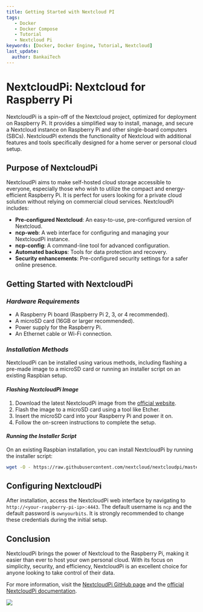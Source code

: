```yaml
---
title: Getting Started with Nextcloud PI
tags:
   - Docker
   - Docker Compose
   - Tutorial
   - Nextcloud Pi
keywords: [Docker, Docker Engine, Tutorial, Nextcloud]
last_update:
  author: BankaiTech
---
```


# **NextcloudPi: Nextcloud for Raspberry Pi**

NextcloudPi is a spin-off of the Nextcloud project, optimized for deployment on Raspberry Pi. It provides a simplified way to install, manage, and secure a Nextcloud instance on Raspberry Pi and other single-board computers (SBCs). NextcloudPi extends the functionality of Nextcloud with additional features and tools specifically designed for a home server or personal cloud setup.

## **Purpose of NextcloudPi**

NextcloudPi aims to make self-hosted cloud storage accessible to everyone, especially those who wish to utilize the compact and energy-efficient Raspberry Pi. It is perfect for users looking for a private cloud solution without relying on commercial cloud services. NextcloudPi includes:

- **Pre-configured Nextcloud**: An easy-to-use, pre-configured version of Nextcloud.
- **ncp-web**: A web interface for configuring and managing your NextcloudPi instance.
- **ncp-config**: A command-line tool for advanced configuration.
- **Automated backups**: Tools for data protection and recovery.
- **Security enhancements**: Pre-configured security settings for a safer online presence.

## **Getting Started with NextcloudPi**

### ***Hardware Requirements***

- A Raspberry Pi board (Raspberry Pi 2, 3, or 4 recommended).
- A microSD card (16GB or larger recommended).
- Power supply for the Raspberry Pi.
- An Ethernet cable or Wi-Fi connection.

### ***Installation Methods***

NextcloudPi can be installed using various methods, including flashing a pre-made image to a microSD card or running an installer script on an existing Raspbian setup.

#### *Flashing NextcloudPi Image*

1. Download the latest NextcloudPi image from the [official website](https://ownyourbits.com/nextcloudpi/).
2. Flash the image to a microSD card using a tool like Etcher.
3. Insert the microSD card into your Raspberry Pi and power it on.
4. Follow the on-screen instructions to complete the setup.

#### *Running the Installer Script*

On an existing Raspbian installation, you can install NextcloudPi by running the installer script:

```bash
wget -O - https://raw.githubusercontent.com/nextcloud/nextcloudpi/master/install.sh | sudo bash
```

## **Configuring NextcloudPi**

After installation, access the NextcloudPi web interface by navigating to `http://<your-raspberry-pi-ip>:4443`. The default username is `ncp` and the default password is `ownyourbits`. It is strongly recommended to change these credentials during the initial setup.

## **Conclusion**

NextcloudPi brings the power of Nextcloud to the Raspberry Pi, making it easier than ever to host your own personal cloud. With its focus on simplicity, security, and efficiency, NextcloudPi is an excellent choice for anyone looking to take control of their data.

For more information, visit the [NextcloudPi GitHub page](https://github.com/nextcloud/nextcloudpi) and the [official NextcloudPi documentation](https://docs.nextcloudpi.com/).

<a href="https://www.buymeacoffee.com/BankaiTech"><img src="https://img.buymeacoffee.com/button-api/?text=Buy me a beer&emoji=🍺&slug=BankaiTech&button_colour=FFDD00&font_colour=000000&font_family=Cookie&outline_colour=000000&coffee_colour=ffffff" /></a>
